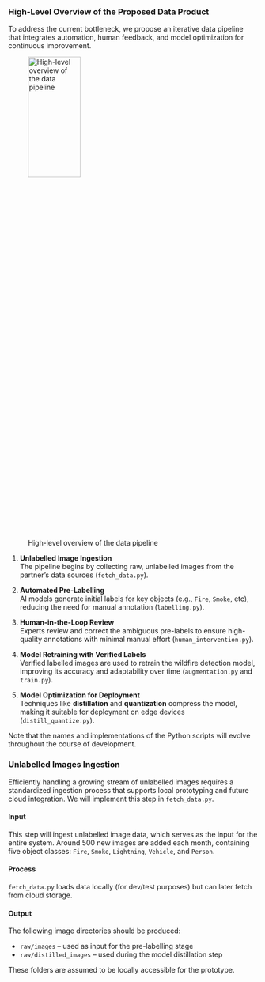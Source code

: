 ### High-Level Overview of the Proposed Data Product

To address the current bottleneck, we propose an iterative data pipeline that integrates automation, human feedback, and model optimization for continuous improvement.

![High-level overview of the data pipeline](img/pipeline-high-level.png){width="50%" height="25%"}

1. **Unlabelled Image Ingestion**  
   The pipeline begins by collecting raw, unlabelled images from the partner’s data sources (`fetch_data.py`).

2. **Automated Pre-Labelling**  
   AI models generate initial labels for key objects (e.g., `Fire`, `Smoke`, etc), reducing the need for manual annotation (`labelling.py`).

3. **Human-in-the-Loop Review**  
   Experts review and correct the ambiguous pre-labels to ensure high-quality annotations with minimal manual effort (`human_intervention.py`).

4. **Model Retraining with Verified Labels**  
  Verified labelled images are used to retrain the wildfire detection model, improving its accuracy and adaptability over time (`augmentation.py` and `train.py`).

5. **Model Optimization for Deployment**  
   Techniques like **distillation** and **quantization** compress the model, making it suitable for deployment on edge devices (`distill_quantize.py`).

Note that the names and implementations of the Python scripts will evolve throughout the course of development.

### Unlabelled Images Ingestion

Efficiently handling a growing stream of unlabelled images requires a standardized ingestion process that supports local prototyping and future cloud integration. We will implement this step in `fetch_data.py`.

#### Input

This step will ingest unlabelled image data, which serves as the input for the entire system. Around 500 new images are added each month, containing five object classes: `Fire`, `Smoke`, `Lightning`, `Vehicle`, and `Person`.

#### Process

`fetch_data.py` loads data locally (for dev/test purposes) but can later fetch from cloud storage.

#### Output

The following image directories should be produced:

* `raw/images` – used as input for the pre-labelling stage
* `raw/distilled_images` – used during the model distillation step

These folders are assumed to be locally accessible for the prototype.
